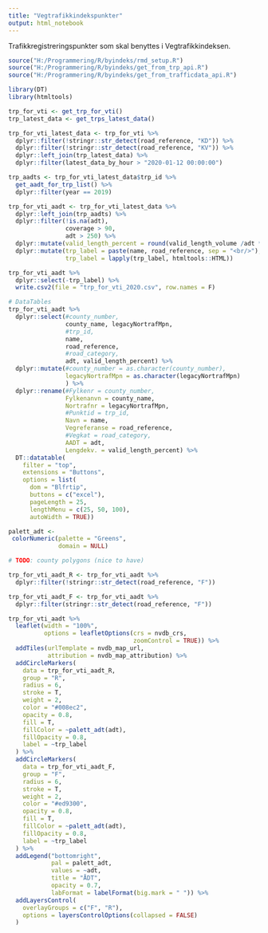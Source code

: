 ```yaml
---
title: "Vegtrafikkindekspunkter"
output: html_notebook
---
```


Trafikkregistreringspunkter som skal benyttes i Vegtrafikkindeksen.

```r
source("H:/Programmering/R/byindeks/rmd_setup.R")
source("H:/Programmering/R/byindeks/get_from_trp_api.R")
source("H:/Programmering/R/byindeks/get_from_trafficdata_api.R")

library(DT)
library(htmltools)
```

```r
trp_for_vti <- get_trp_for_vti()
trp_latest_data <- get_trps_latest_data()

trp_for_vti_latest_data <- trp_for_vti %>% 
  dplyr::filter(!stringr::str_detect(road_reference, "KD")) %>% 
  dplyr::filter(!stringr::str_detect(road_reference, "KV")) %>% 
  dplyr::left_join(trp_latest_data) %>% 
  dplyr::filter(latest_data_by_hour > "2020-01-12 00:00:00")

trp_aadts <- trp_for_vti_latest_data$trp_id %>% 
  get_aadt_for_trp_list() %>% 
  dplyr::filter(year == 2019)

trp_for_vti_aadt <- trp_for_vti_latest_data %>% 
  dplyr::left_join(trp_aadts) %>% 
  dplyr::filter(!is.na(adt),
                coverage > 90,
                adt > 250) %>% 
  dplyr::mutate(valid_length_percent = round(valid_length_volume /adt * 100, digits = 1)) %>%
  dplyr::mutate(trp_label = paste(name, road_reference, sep = "<br/>"),
                trp_label = lapply(trp_label, htmltools::HTML))

trp_for_vti_aadt %>% 
  dplyr::select(-trp_label) %>% 
  write.csv2(file = "trp_for_vti_2020.csv", row.names = F)
```

```r
# DataTables
trp_for_vti_aadt %>% 
  dplyr::select(#county_number, 
                county_name, legacyNortrafMpn, 
                #trp_id, 
                name,
                road_reference, 
                #road_category, 
                adt, valid_length_percent) %>%
  dplyr::mutate(#county_number = as.character(county_number),
                legacyNortrafMpn = as.character(legacyNortrafMpn)
                ) %>% 
  dplyr::rename(#Fylkenr = county_number,
                Fylkenanvn = county_name,
                Nortrafnr = legacyNortrafMpn,
                #Punktid = trp_id,
                Navn = name,
                Vegreferanse = road_reference,
                #Vegkat = road_category,
                AADT = adt,
                Lengdekv. = valid_length_percent) %>% 
  DT::datatable(
    filter = "top",
    extensions = "Buttons",
    options = list(
      dom = "Blfrtip",
      buttons = c("excel"),
      pageLength = 25,
      lengthMenu = c(25, 50, 100),
      autoWidth = TRUE))
```

```r
palett_adt <-
 colorNumeric(palette = "Greens",
              domain = NULL)

# TODO: county polygons (nice to have)

trp_for_vti_aadt_R <- trp_for_vti_aadt %>% 
  dplyr::filter(!stringr::str_detect(road_reference, "F"))

trp_for_vti_aadt_F <- trp_for_vti_aadt %>% 
  dplyr::filter(stringr::str_detect(road_reference, "F"))

trp_for_vti_aadt %>% 
  leaflet(width = "100%",
          options = leafletOptions(crs = nvdb_crs,
                                   zoomControl = TRUE)) %>%
  addTiles(urlTemplate = nvdb_map_url,
           attribution = nvdb_map_attribution) %>%
  addCircleMarkers(
    data = trp_for_vti_aadt_R,
    group = "R",
    radius = 6,
    stroke = T,
    weight = 2,
    color = "#008ec2",
    opacity = 0.8,
    fill = T,
    fillColor = ~palett_adt(adt),
    fillOpacity = 0.8,
    label = ~trp_label
  ) %>%
  addCircleMarkers(
    data = trp_for_vti_aadt_F,
    group = "F",
    radius = 6,
    stroke = T,
    weight = 2,
    color = "#ed9300",
    opacity = 0.8,
    fill = T,
    fillColor = ~palett_adt(adt),
    fillOpacity = 0.8,
    label = ~trp_label
  ) %>%
  addLegend("bottomright",
            pal = palett_adt,
            values = ~adt,
            title = "ÅDT",
            opacity = 0.7,
            labFormat = labelFormat(big.mark = " ")) %>% 
  addLayersControl(
    overlayGroups = c("F", "R"),
    options = layersControlOptions(collapsed = FALSE)
  )
```


